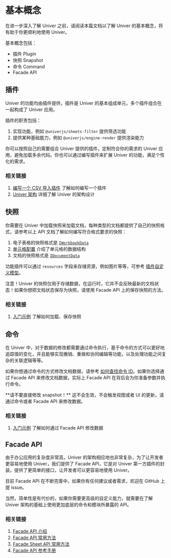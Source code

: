 
# 基本概念

<BadgeGroup values={[UniverTypes.GENERAL]} value={UniverTypes.GENERAL} />

在进一步深入了解 Univer 之前，请阅读本篇文档以了解 Univer 的基本概念，将有助于你更顺利地使用 Univer。

基本概念包括：

* 插件 Plugin
* 快照 Snapshot
* 命令 Command
* Facade API

## 插件

Univer 的功能均由插件提供，插件是 Univer 的基本组成单元，多个插件组合在一起构成了 Univer 应用。

插件的职责包括：

1. 实现功能，例如 `@univerjs/sheets-filter` 提供筛选功能
2. 提供某种基础能力，例如 `@univerjs/engine-render` 提供渲染能力

你可以按照自己的需要组合 Univer 提供的插件，定制符合你的需求的 Univer 应用，避免加载多余代码。你也可以通过编写插件来扩展 Univer 的功能，满足个性化的需求。

### 相关链接

1. [编写一个 CSV 导入插件](/guides/sheet/tutorials/csv-import-plugin) 了解如何编写一个插件
2. [Univer 架构](/guides/sheet/architecture/univer) 详细了解 Univer 的架构设计

## 快照

你需要在 Univer 中加载快照来加载文档，每种类型的文档都提供了自己的快照格式，请参考以上 API 文档了解如何编写符合格式要求的快照：

1. 电子表格的快照格式是 [`IWorkbookData`](/typedoc/@univerjs/core/interfaces/IWorkbookData)
  1. [单元格配置](guides/sheet/getting-started/cell-data) 介绍了单元格的数据结构
2. 文档的快照格式是 [`IDocumentData`](/typedoc/@univerjs/core/interfaces/IDocumentData)

功能插件可以通过 `resources` 字段来存储资源，例如图片等等，可参考 [插件自定义模型](/guides/sheet/advanced/custom-model)。

<Callout emoji="⚠️">
  注意！Univer 的快照仅用于存储数据，在运行时，它并不会反映最新的文档状态！如果你想把文档状态保存为快照，请使用 Facade API 上的保存快照的方法。
</Callout>

### 相关链接

1. [入门示例](/guides/sheet/getting-started/installation#入门示例加载数据修改数据和存储数据) 了解如何加载、保存快照

## 命令

在 Univer 中，对于数据的修改都需要通过命令执行，基于命令的方式可以更好地追踪值的变化，并且能够实现撤销、重做和协同编辑等功能，以及处理功能之间复杂的关联逻辑等等。

如果你想通过命令的方式修改文档数据，请参考 [如何查找命令 ID](/guides/sheet/tutorials/find-the-command-id)。如果你选择通过 Facade API 来修改文档数据，实际上 Facade API 在背后会为你准备参数并执行命令。

<Callout emoji="⚠️">
  **请不要直接修改 snapshot！** 这不会生效，不会触发视图或者 UI 的更新，请通过命令或者 Facade API 来修改数据。
</Callout>

### 相关链接

1. [入门示例](/guides/sheet/getting-started/installation#入门示例加载数据修改数据和存储数据) 了解如何通过 Facade API 修改数据

## Facade API

由于办公应用的复杂度非常高，Univer 的架构相应地也非常复杂，为了让开发者更容易地使用 Univer，我们提供了 Facade API，它是对 Univer 第一方插件的封装，提供了更简单的接口，让开发者可以更容易地使用 Univer。

目前 Facade API 在不断完善中，如果你有任何建议或者需求，欢迎在 GitHub 上提 issue。

当然，简单性是有代价的，如果你需要更高级的自定义能力，就需要在了解 Univer 架构的基础上使用更加底层的命令和模块所暴露的 API。

### 相关链接

1. [Facade API 介绍](/guides/sheet/getting-started/facade)
2. [Facade API 常用方法](/guides/sheet/facade/general-api)
3. [Facade Sheet API 常用方法](/zh-CN/guides/sheet/facade/sheet-api)
4. [Facade API 参考手册](/typedoc/@univerjs/facade/README)
